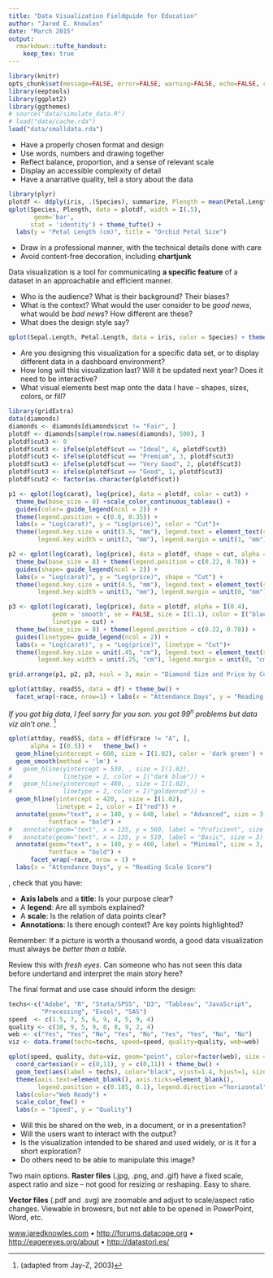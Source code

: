 ```yaml
---
title: "Data Visualization Fieldguide for Education"
author: "Jared E. Knowles"
date: "March 2015"
output: 
  rmarkdown::tufte_handout:
    keep_tex: true
---
```


```r
library(knitr)
opts_chunk$set(message=FALSE, error=FALSE, warning=FALSE, echo=FALSE, comment=NA)
library(eeptools)
library(ggplot2)
library(ggthemes)
# source("data/simulate_data.R")
# load("data/cache.rda")
load("data/smalldata.rda")
```

\noindent \emph{Tufte's Tips}

- Have a properly chosen format and design
- Use words, numbers and drawing together
- Reflect balance, proportion, and a sense of relevant scale
- Display an accessible complexity of detail 
- Have a anarrative quality, tell a story about the data
```r
library(plyr)
plotdf <- ddply(iris, .(Species), summarize, Plength = mean(Petal.Length))
qplot(Species, Plength, data = plotdf, width = I(.5),
       geom='bar', 
      stat = 'identity') + theme_tufte() + 
  labs(y = "Petal Length (cm)", title = "Orchid Petal Size") 
```
- Draw in a professional manner, with the technical details done with care
- Avoid content-free decoration, including **chartjunk**

\noindent \emph{Planning}

\noindent Data visualization is a tool for communicating **a 
specific feature** of a dataset in an approachable and efficient manner.\marginnote{
Data visualization is done in service of the audience. If the goal is not to convey 
information, it is art!}

- Who is the audience? What is their background? Their biases?
- What is the context? What would the user consider to be *good news*, what would 
be *bad news*? How different are these? 
- What does the design style say? 
```r
qplot(Sepal.Length, Petal.Length, data = iris, color = Species) + theme_excel()
```
- Are you designing this visualization for a specific data set, or to display 
different data in a dashboard environment? 
- How long will this visualization last? Will it be updated next year? Does it need to be interactive?
- What visual elements best map onto the data I have -- shapes, sizes, colors, or fill?   \marginnote{How you turn dimensions in the into visual cues for your audience is everything.}
  
```r
library(gridExtra)
data(diamonds)
diamonds <- diamonds[diamonds$cut != "Fair", ]
plotdf <- diamonds[sample(row.names(diamonds), 500), ]
plotdf$cut3 <- 0
plotdf$cut3 <- ifelse(plotdf$cut == "Ideal", 4, plotdf$cut3)
plotdf$cut3 <- ifelse(plotdf$cut == "Premium", 3, plotdf$cut3)
plotdf$cut3 <- ifelse(plotdf$cut == "Very Good", 2, plotdf$cut3)
plotdf$cut3 <- ifelse(plotdf$cut == "Good", 1, plotdf$cut3)
plotdf$cut2 <- factor(as.character(plotdf$cut))

p1 <- qplot(log(carat), log(price), data = plotdf, color = cut3) + 
  theme_bw(base_size = 8) +scale_color_continuous_tableau() + 
  guides(color= guide_legend(ncol = 2)) + 
  theme(legend.position = c(0.8, 0.35)) + 
  labs(x = "Log(carat)", y = "Log(price)", color = "Cut")+ 
  theme(legend.key.size = unit(3.5, "mm"), legend.text = element_text(size = 4),
        legend.key.width = unit(3, "mm"), legend.margin = unit(1, "mm"))

p2 <- qplot(log(carat), log(price), data = plotdf, shape = cut, alpha = I(0.4)) + 
  theme_bw(base_size = 8) + theme(legend.position = c(0.22, 0.78)) + 
  guides(shape= guide_legend(ncol = 2)) + 
  labs(x = "Log(carat)", y = "Log(price)", shape = "Cut") + 
  theme(legend.key.size = unit(4.5, "mm"), legend.text = element_text(size = 4),
        legend.key.width = unit(3, "mm"), legend.margin = unit(0, "mm"))

p3 <- qplot(log(carat), log(price), data = plotdf, alpha = I(0.4), 
            geom = 'smooth', se = FALSE, size = I(1.1), color = I("black"),
            linetype = cut) + 
  theme_bw(base_size = 8) + theme(legend.position = c(0.22, 0.78)) + 
  guides(linetype= guide_legend(ncol = 2)) + 
  labs(x = "Log(carat)", y = "Log(price)", linetype = "Cut")+ 
  theme(legend.key.size = unit(.45, "cm"), legend.text = element_text(size = 4),
        legend.key.width = unit(.25, "cm"), legend.margin = unit(0, "cm"))

grid.arrange(p1, p2, p3, ncol = 3, main = "Diamond Size and Price by Color and Cut")
```


```r
qplot(attday, readSS, data = df) + theme_bw() + 
  facet_wrap(~race, nrow=1) + labs(x = "Attendance Days", y = "Reading Score")
```



\noindent \emph{Dimensionality}

*If you got big data, I feel sorry for you son. you got $99^{n}$ problems but 
data viz ain't one.* [^jayz]
 
```r
qplot(attday, readSS, data = df[df$race != "A", ], 
      alpha = I(0.5)) +   theme_bw() + 
  geom_hline(yintercept = 600, size = I(1.02), color = 'dark green') + 
  geom_smooth(method = 'lm') + 
#   geom_hline(yintercept = 530, , size = I(1.02), 
#              linetype = 2, color = I("dark blue")) +
#   geom_hline(yintercept = 480, , size = I(1.02), 
#              linetype = 2, color = I("goldenrod")) +
  geom_hline(yintercept = 420, , size = I(1.02), 
             linetype = 2, color = I("red")) + 
  annotate(geom="text", x = 140, y = 640, label = "Advanced", size = 3, 
           fontface = "bold") + 
#   annotate(geom="text", x = 135, y = 560, label = "Proficient", size = 3) + 
#   annotate(geom="text", x = 135, y = 510, label = "Basic", size = 3) + 
  annotate(geom="text", x = 140, y = 460, label = "Minimal", size = 3, 
           fontface = "bold") + 
      facet_wrap(~race, nrow = 1) + 
  labs(x = "Attendance Days", y = "Reading Scale Score") 
```


\noindent \emph{Review}

\noindent \textbf{Before you submit}, check that you have:

- **Axis labels** and a **title**: Is your purpose clear?
- A **legend**: Are all symbols explained?
- A **scale**: Is the relation of data points clear? 
- **Annotations**: Is there enough context? Are key points highlighted? 
\marginnote{Don't be afraid to model the data. A line of best fit or a smoother can provide a good summary to viewers to make comparisons across panels.}

\noindent Remember: If a picture is worth a thousand words, a good data visualization must always be *better than a table.*  
   
\noindent Review this with *fresh eyes*. Can someone who has not seen this data before undertand and interpret the main story here?   \marginnote{If it is not clear, consider encoding a key feature twice -- e.g. using color and shape.}
  
  
\noindent \emph{Technical Details}

\noindent The final format and use case should inform the design:

```r
techs<-c("Adobe", "R", "Stata/SPSS", "D3", "Tableau", "JavaScript", 
         "Processing", "Excel", "SAS")
speed  <- c(1.5, 7, 5, 6, 9, 4, 5, 9, 4)
quality <- c(10, 9, 5, 9, 8, 8, 9, 2, 4)
web <- c("Yes", "Yes", "No", "Yes", "No", "Yes", "Yes", "No", "No")
viz <- data.frame(techs=techs, speed=speed, quality=quality, web=web)

qplot(speed, quality, data=viz, geom="point", color=factor(web), size = I(4)) + 
  coord_cartesian(x = c(0,11), y = c(0,11)) + theme_bw() +
  geom_text(aes(label = techs), color="black", vjust=1.4, hjust=1, size = I(4)) +
  theme(axis.text=element_blank(), axis.ticks=element_blank(), 
        legend.position = c(0.185, 0.1), legend.direction ="horizontal") +
  labs(color="Web Ready") + 
  scale_color_few() +
  labs(x = "Speed", y = "Quality") 
```

- Will this be shared on the web, in a document, or in a presentation? 
- Will the users want to interact with the output? 
- Is the visualization intended to be shared and used widely, or is it for a 
short exploration? 
- Do others need to be able to manipulate this image? 

\noindent Two main options. **Raster files** (.jpg, .png, and .gif) have a fixed scale, aspect ratio and size -- not good for resizing or reshaping. Easy to share.  
  
**Vector files** (.pdf and .svg) are zoomable and adjust to scale/aspect ratio changes. Viewable in browesrs, but not able to be opened in PowerPoint, Word, etc. \marginnote{If sharing matters most, go raster, if quality matters most consider vector files.}  
  

\noindent \emph{Learn More}

[www.jaredknowles.com](http://www.jaredknowles.com/presentations) • [http://forums.datacope.org](http://forums.datacope.org) • [http://eagereyes.org/about](http://eagereyes.org/about) • [http://datastori.es/](http://datastori.es/)

[^tufte]: http://www.edwardtufte.com/tufte/books_be
[^jayz]: (adapted from Jay-Z, 2003)